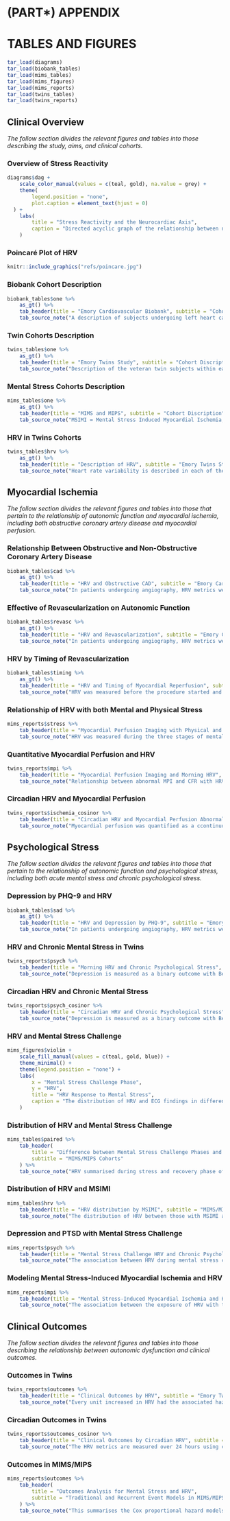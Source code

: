 # (PART\*) APPENDIX {-}

# TABLES AND FIGURES

```r
tar_load(diagrams)
tar_load(biobank_tables)
tar_load(mims_tables)
tar_load(mims_figures)
tar_load(mims_reports)
tar_load(twins_tables)
tar_load(twins_reports)
```

\bgroup
\singlespacing

## Clinical Overview

*The follow section divides the relevant figures and tables into those describing the study, aims, and clinical cohorts.*

\newpage

### Overview of Stress Reactivity {#FigureDag}

```r
diagrams$dag +
	scale_color_manual(values = c(teal, gold), na.value = grey) + 
	theme(
		legend.position = "none",
		plot.caption = element_text(hjust = 0)
  ) +
	labs(
		title = "Stress Reactivity and the Neurocardiac Axis",
		caption = "Directed acyclic graph of the relationship between neurocardiac stressors and potential effect on clinical outcomes, including major adverse cardiovascular events."
	)
```

\newpage

### Poincaré Plot of HRV {#FigurePoincare}

```r
knitr::include_graphics("refs/poincare.jpg")
```

\newpage
\bfoot

### Biobank Cohort Description {#TableOneBiobank}

```r
biobank_tables$one %>%
	as_gt() %>%
	tab_header(title = "Emory Cardiovascular Biobank", subtitle = "Cohort Description") %>%
	tab_source_note("A description of subjects undergoing left heart catheterization with coronary angiography, including burden of coronary artery disease. CASS = Coronary Artery Surgery Score, PHQ = Patient Health Questionnaire, BMI = Body Mass Index.") 
```

\efoot
\newpage
\bland
\bfoot

### Twin Cohorts Description {#TableOneTwins}

```r
twins_tables$one %>%
	as_gt() %>%
	tab_header(title = "Emory Twins Study", subtitle = "Cohort Discription") %>%
	tab_source_note("Description of the veteran twin subjects within each follow-up period. They were evaluated for clinical characteristics, including quantitative myocardial perfusion imaging. THS = Twins Heart Study, SAVEIT = Stress and Vascular Evaluation in Twins, ETSF = Emory Twins Study Follow-Up.")
```

\efoot
\eland
\newpage
\bland
\bfoot

### Mental Stress Cohorts Description {#TableOneMIMS}

```r
mims_tables$one %>%
	as_gt() %>%
	tab_header(title = "MIMS and MIPS", subtitle = "Cohort Discription") %>%
	tab_source_note("MSIMI = Mental Stress Induced Myocardial Ischemia; PSIMI = Physical Stress Induced Myocardial Ischemia, MIMS = Myocardial Infarction and Mental Stress, MIPS = Mental Stress Ischemia Mechanisms and Prognosis Study") 
```

\efoot
\eland
\newpage
\bland
\bfoot

### HRV in Twins Cohorts {#TableTwinsHRV}

```r
twins_tables$hrv %>%
	as_gt() %>%
	tab_header(title = "Description of HRV", subtitle = "Emory Twins Study") %>%
	tab_source_note("Heart rate variability is described in each of the follow-up periods. HRV = heart rate variability, Dyx = kurtosis of Poincare plot, SDNN = the standard deviation of normally conducted RR intervals, RMSSD = the root mean square of successive differences in normally conducted RR intervals, PNN50 = proportion of normally conducted RR intervals that differ by more than 50 ms divided by the total number of normally conducted RR intervals")
```

\efoot
\eland
\newpage

## Myocardial Ischemia

*The follow section divides the relevant figures and tables into those that pertain to the relationship of autonomic function and myocardial ischemia, including both obstructive coronary artery disease and myocardial perfusion.*

\newpage
\bland
\bfoot

### Relationship Between Obstructive and Non-Obstructive Coronary Artery Disease {#TableBiobankCAD}

```r
biobank_tables$cad %>%
	as_gt() %>%
	tab_header(title = "HRV and Obstructive CAD", subtitle = "Emory Cardiovascular Biobank") %>%
	tab_source_note("In patients undergoing angiography, HRV metrics were described in those with both obstructive (>70%) and nonobstructive CAD, and evaluated for differences in distribution. HRV = Heart Rate Variability, CAD = Coronary Artery Disease.")
```

\efoot
\eland
\newpage
\bland
\bfoot

### Effective of Revascularization on Autonomic Function {#TableBiobankRevasc}

```r
biobank_tables$revasc %>%
	as_gt() %>%
	tab_header(title = "HRV and Revascularization", subtitle = "Emory Cardiovascular Biobank") %>%
	tab_source_note("In patients undergoing angiography, HRV metrics were described in those that received revascularization, and evaluated for differences in distribution. HRV = Heart Rate Variability, CAD = Coronary Artery Disease.")
```

\efoot
\eland
\newpage
\bland
\bfoot

### HRV by Timing of Revascularization {#TableBiobankTiming}

```r
biobank_tables$timing %>%
	as_gt() %>%
	tab_header(title = "HRV and Timing of Myocardial Reperfusion", subtitle = "Emory Cardiovascular Biobank") %>%
	tab_source_note("HRV was measured before the procedure started and during the time of coronary angiography (versus intervention). Coronary arteries with obstructive disease are reperfused using balloon angioplasty and potential stenting. HRV = Heart Rate Variability, CAD = Coronary Artery Disease.")
```

\efoot
\eland
\newpage
\bland
\bfoot

### Relationship of HRV with both Mental and Physical Stress {#TableMimsStress}

```r
mims_reports$stress %>%
	tab_header(title = "Myocardial Perfusion Imaging with Physical and Mental Stress", subtitle = "MIMS/MIPS Cohorts") %>%
	tab_source_note("HRV was measured during the three stages of mental stress challenge and compared in logistic regression models with the results of myocardial perfusion imaging. HRV = heart rate variability, MSIMI = mental stress-induced myocardial ischemia, PSIMI = physical stress-induced myocardial ischemia, AUC = area under receiver-operator curve. Bolded text signifies a p-value < 0.05.")
```

\efoot
\eland
\newpage
\bland
\bfoot

### Quantitative Myocardial Perfusion and HRV {#TableTwinsMPI}

```r
twins_reports$mpi %>%
	tab_header(title = "Myocardial Perfusion Imaging and Morning HRV", subtitle = "Emory Twins Study") %>%
	tab_source_note("Relationship between abnormal MPI and CFR with HRV. HRV = heart rate variability, MPI = myocardial perfusion imaging, CFR = coronary flow reserve, LF = low frequency HRV, HF = high frequency HRV, VLF = very low frequency HRV, AC = acceleration capacity")
```

\efoot
\eland
\newpage
\bland
\bfoot

### Circadian HRV and Myocardial Perfusion {#TableTwinsCircMPI}

```r
twins_reports$ischemia_cosinor %>%
	tab_header(title = "Circadian HRV and Myocardial Perfusion Abnormalities", subtitle = "Emory Twins Study") %>%
	tab_source_note("Myocardial perfusion was quantified as a ccontinuous variable and as a binary of abnormal or normal. The HRV metrics are measured over 24 hours using cosinor statistics. MPI = myocardial perfusion imaging, CFR = coronary flow reserve, HRV = heart rate variability, LF = low frequency HRV, HF = high frequency HRV, VLF = very low frequency HRV, AC = acceleration capacity, MESOR = midline estimating statistic of rhythm, Amplitude = maximum distance from MESOR, Phi = shift of acrophase")
```

\efoot
\eland
\newpage

## Psychological Stress

*The follow section divides the relevant figures and tables into those that pertain to the relationship of autonomic function and psychological stress, including both acute mental stress and chronic psychological stress.*

\newpage
\bfoot

### Depression by PHQ-9 and HRV

```r
biobank_tables$sad %>%
	as_gt() %>%
	tab_header(title = "HRV and Depression by PHQ-9", subtitle = "Emory Cardiovascular Biobank") %>%
	tab_source_note("In patients undergoing angiography, HRV metrics were described in those with moderate to severe depressive symptoms to those with mild to minimal symptoms by PHQ-9. HRV = Heart Rate Variability, PHQ-9 = Patient Health Questionnaire.")
```

\efoot
\newpage
\bland
\bfoot

### HRV and Chronic Mental Stress in Twins {#TableTwinsPsych}

```r
twins_reports$psych %>% 
	tab_header(title = "Morning HRV and Chronic Psychological Stress", subtitle = "Emory Twins Study") %>%
	tab_source_note("Depression is measured as a binary outcome with Beck Depression Inventory score > 14. PTSD = Post-Traumatic Stress Disorder, HRV = heart rate variability, LF = low frequency HRV, HF = high frequency HRV, VLF = very low frequency HRV, AC = acceleration capacity")
```

\efoot
\eland
\newpage
\bfoot

### Circadian HRV and Chronic Mental Stress {#TableTwinsCircPsych}

```r
twins_reports$psych_cosinor %>%
	tab_header(title = "Circadian HRV and Chronic Psychological Stress", subtitle = "Emory Twins Study") %>%
	tab_source_note("Depression is measured as a binary outcome with Beck Depression Inventory score > 14. The HRV metrics are measured over 24 hours using cosinor statistics.  PTSD = Post-Traumatic Stress Disorder, HRV = heart rate variability, LF = low frequency HRV, HF = high frequency HRV, VLF = very low frequency HRV, AC = acceleration capacity, MESOR = midline estimating statistic of rhythm, Amplitude = maximum distance from MESOR, Phi = shift of acrophase")
```

\efoot
\newpage

### HRV and Mental Stress Challenge {#FigureMimsViolin}

```r
mims_figures$violin +
	scale_fill_manual(values = c(teal, gold, blue)) + 
	theme_minimal() +
	theme(legend.position = "none") +
	labs(
		x = "Mental Stress Challenge Phase",
		y = "HRV",
		title = "HRV Response to Mental Stress",
		caption = "The distribution of HRV and ECG findings in different phases of mental stress challenges."
	)
```

\newpage
\bfoot

### Distribution of HRV and Mental Stress Challenge {#TableMimsPaired}

```r
mims_tables$paired %>%
	tab_header(
		title = "Difference between Mental Stress Challenge Phases and ECG Metrics",
		subtitle = "MIMS/MIPS Cohorts"
	) %>%
	tab_source_note("HRV summarised during stress and recovery phase of the mental stress challenge were compared to rest HRV. HRV = heart rate variability.")
```

\efoot
\newpage
\bfoot

### Distribution of HRV and MSIMI {#TableMimsHRV}

```r
mims_tables$hrv %>%
	tab_header(title = "HRV distribution by MSIMI", subtitle = "MIMS/MIPS cohorts") %>%
	tab_source_note("The distribution of HRV between those with MSIMI and those without. The HRV metric are stratified by phase of mental stress challenge. MSIMI = mental stress-induced myocardial ischemia, HRV = heart rate variability.")
```

\efoot
\newpage
\bfoot

### Depression and PTSD with Mental Stress Challenge {#TableMimsPsych}


```r
mims_reports$psych %>%
	tab_header(title = "Mental Stress Challenge HRV and Chronic Psychological Stress", subtitle = "MIMS/MIPS Cohorts") %>%
	tab_source_note("The association between HRV during mental stress challenge and the chronic psychological stressors of depression and PTSD are described. HRV = heart rate variability.")
```

\efoot
\newpage
\bland
\bfoot

### Modeling Mental Stress-Induced Myocardial Ischemia and HRV {#TableMimsMSIMI}

```r
mims_reports$mpi %>%
	tab_header(title = "Mental Stress-Induced Myocardial Ischemia and HRV", subtitle = "MIMS/MIPS Cohorts") %>%
	tab_source_note("The association between the exposure of HRV with the finding of MSIMI is described. The HRV metric are stratified by phase of mental stress challenge. MSIMI = mental stress-induced myocardial ischemia, HRV = heart rate variability.")
```

\efoot
\eland
\newpage

## Clinical Outcomes

*The follow section divides the relevant figures and tables into those describing the relationship between autonomic dysfunction and clinical outcomes.*

\newpage
\bland
\bfoot

### Outcomes in Twins {#TableTwinsOutcomes}

```r
twins_reports$outcomes %>%
	tab_header(title = "Clinical Outcomes by HRV", subtitle = "Emory Twins Study") %>%
	tab_source_note("Every unit increased in HRV had the associated hazard ratio (95% CI) for both overall and cardiovascular mortality. HRV = heart rate variability.")
```

\efoot
\eland
\newpage
\bfoot

### Circadian Outcomes in Twins {#TableTwinsCircOutcomes}

```r
twins_reports$outcomes_cosinor %>%
	tab_header(title = "Clinical Outcomes by Circadian HRV", subtitle = "Emory Twins Study") %>%
	tab_source_note("The HRV metrics are measured over 24 hours using cosinor statistics. Every unit increase in HRV had an associated hazard ratio (95% CI) for both overall and cardiovascular mortality. HRV = heart rate variability, LF = low frequency HRV, HF = high frequency HRV, VLF = very low frequency HRV, AC = acceleration capacity, MESOR = midline estimating statistic of rhythm, Amplitude = maximum distance from MESOR, Phi = shift of acrophase")
```

\efoot
\newpage
\bland
\bfoot

### Outcomes in MIMS/MIPS {#TableMimsOutcomes}

```r
mims_reports$outcomes %>%
	tab_header(
		title = "Outcomes Analysis for Mental Stress and HRV",
		subtitle = "Traditional and Recurrent Event Models in MIMS/MIPS"
	) %>%
	tab_source_note("This summarises the Cox proportional hazard models for both censoring events and for recurrent event analyses. Estimates = HR (95% CI). Bolded terms signify p-value < 0.05. PWP = Prentice, Williams, and Peterson models, MSIMI = Mental Stress-Induced Myocardial Ischemia, LF = Low Frequency, HF = High Frequency, HRV = Heart Rate Variability")
```

\efoot
\eland
\egroup
